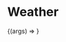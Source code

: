 
<Meta title="Components/Weather" component={Weather} />

# Weather

<ArgsTable of={Weather} />

<Canvas>
  <Story
    name="Weather Component"
    args={{
      ...Weather.defaultProps,
    }}
  >
    {(args) => <Weather {...args} />}
  </Story>
</Canvas>
